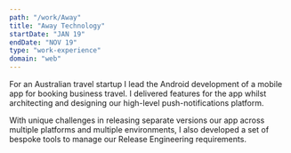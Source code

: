 ```yaml
---
path: "/work/Away"
title: "Away Technology"
startDate: "JAN 19"
endDate: "NOV 19"
type: "work-experience"
domain: "web"
---
```


For an Australian travel startup I lead the Android development of a mobile app for booking business travel. I delivered features for the app whilst architecting and designing our high-level push-notifications platform. 

With unique challenges in releasing separate versions our app across multiple platforms and multiple environments, I also developed a set of bespoke tools to manage our Release Engineering requirements. 
